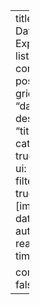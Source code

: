---
title: DataEcon Explorer
listing:
  contents: posts
  type: grid
  sort:
    - "date desc"
    - "title desc"
  categories: true
  sort-ui: true
  filter-ui: true
  fields: [image, date, title, author, reading-time]

comments: false
---
